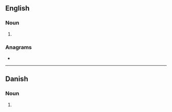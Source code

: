 {{also|Senders}}
==English==

===Noun===
{{head|en|noun form}}

# {{plural of|sender|lang=en}}

===Anagrams===
* {{anagrams|en|a=deenrss|redness|resends}}

----

==Danish==

===Noun===
{{head|da|noun form|g=c}}

# {{inflection of|da|sender||indef|gen|s}}